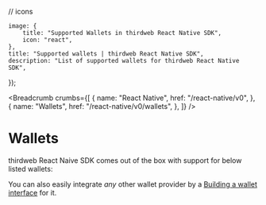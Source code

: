 // icons

	image: {
		title: "Supported Wallets in thirdweb React Native SDK",
		icon: "react",
	},
	title: "Supported wallets | thirdweb React Native SDK",
	description: "List of supported wallets for thirdweb React Native SDK",
});

<Breadcrumb
	crumbs={[
		{
			name: "React Native",
			href: "/react-native/v0",
		},
		{
			name: "Wallets",
			href: "/react-native/v0/wallets",
		},
	]}
/>

# Wallets

thirdweb React Naive SDK comes out of the box with support for below listed wallets:

You can also easily integrate _any_ other wallet provider by a [Building a wallet interface](/wallet-sdk/v2/build) for it.

<WalletCardGrid>
	<WalletCard
		label="MetaMask"
		href="/react-native/v0/wallets/metamask"
		icon={MetaMaskIcon}
	/>
	<WalletCard
		label="Coinbase"
		href="/react-native/v0/wallets/coinbase"
		icon={CoinbaseIcon}
	/>
	<WalletCard
		label="WalletConnect"
		href="/react-native/v0/wallets/walletconnect"
		icon={WalletConnectIcon}
	/>
	<WalletCard
		label="Smart Account (Account Abstraction)"
		href="/react-native/v0/wallets/smartwallet"
		icon={SmartWalletIcon}
	/>
	<WalletCard
		label="Embedded Wallet"
		href="/react-native/v0/wallets/embedded-wallet"
		icon={EmbeddedWalletIcon}
	/>
	<WalletCard
		label="Local Wallet"
		href="/react-native/v0/wallets/local-wallet"
		icon={LocalWalletIcon}
	/>
	<WalletCard
		label="Magic Link"
		href="/react-native/v0/wallets/magiclink"
		icon={MagicLinkIcon}
	/>
	<WalletCard
		label="Rainbow"
		href="/react-native/v0/wallets/rainbow"
		icon={RainbowIcon}
	/>
</WalletCardGrid>
